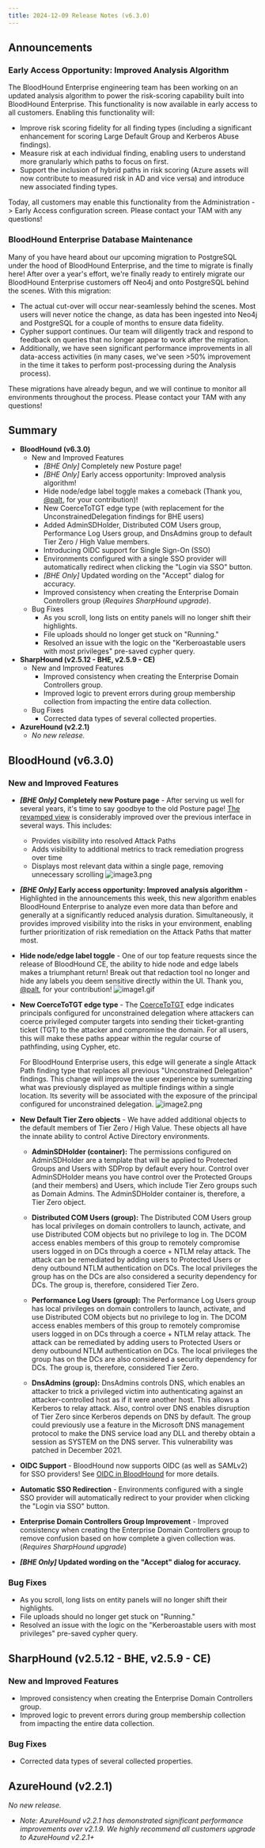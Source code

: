 ```yaml
---
title: 2024-12-09 Release Notes (v6.3.0)
---
```


## Announcements

### Early Access Opportunity: Improved Analysis Algorithm
The BloodHound Enterprise engineering team has been working on an updated analysis algorithm to power the risk-scoring capability built into BloodHound Enterprise. This functionality is now available in early access to all customers. Enabling this functionality will:

* Improve risk scoring fidelity for all finding types (including a significant enhancement for scoring Large Default Group and Kerberos Abuse findings).
* Measure risk at each individual finding, enabling users to understand more granularly which paths to focus on first.
* Support the inclusion of hybrid paths in risk scoring (Azure assets will now contribute to measured risk in AD and vice versa) and introduce new associated finding types.

Today, all customers may enable this functionality from the Administration -> Early Access configuration screen. Please contact your TAM with any questions!

### BloodHound Enterprise Database Maintenance

Many of you have heard about our upcoming migration to PostgreSQL under the hood of BloodHound Enterprise, and the time to migrate is finally here! After over a year's effort, we're finally ready to entirely migrate our BloodHound Enterprise customers off Neo4j and onto PostgreSQL behind the scenes. With this migration:

* The actual cut-over will occur near-seamlessly behind the scenes. Most users will never notice the change, as data has been ingested into Neo4j and PostgreSQL for a couple of months to ensure data fidelity.
* Cypher support continues. Our team will diligently track and respond to feedback on queries that no longer appear to work after the migration.
* Additionally, we have seen significant performance improvements in all data-access activities (in many cases, we've seen >50% improvement in the time it takes to perform post-processing during the Analysis process).

These migrations have already begun, and we will continue to monitor all environments throughout the process. Please contact your TAM with any questions!

## Summary

* **BloodHound (v6.3.0)**
    * New and Improved Features
        * _\[BHE Only\]_ Completely new Posture page!
        * _\[BHE Only\]_ Early access opportunity: Improved analysis algorithm!
        * Hide node/edge label toggle makes a comeback (Thank you, [@palt](https://github.com/palt), for your contribution)!
        * New CoerceToTGT edge type (with replacement for the UnconstrainedDelegation findings for BHE users)
        * Added AdminSDHolder, Distributed COM Users group, Performance Log Users group, and DnsAdmins group to default Tier Zero / High Value members.
        * Introducing OIDC support for Single Sign-On (SSO)
        * Environments configured with a single SSO provider will automatically redirect when clicking the "Login via SSO" button.
        * _\[BHE Only\]_ Updated wording on the "Accept" dialog for accuracy.
        * Improved consistency when creating the Enterprise Domain Controllers group (_Requires SharpHound upgrade_).
    * Bug Fixes
        * As you scroll, long lists on entity panels will no longer shift their highlights.
        * File uploads should no longer get stuck on "Running."
        * Resolved an issue with the logic on the "Kerberoastable users with most privileges" pre-saved cypher query.
* **SharpHound (v2.5.12 - BHE, v2.5.9 - CE)**
    * New and Improved Features
        * Improved consistency when creating the Enterprise Domain Controllers group.
        * Improved logic to prevent errors during group membership collection from impacting the entire data collection.
    * Bug Fixes
        * Corrected data types of several collected properties.
* **AzureHound (v2.2.1)**
    * _No new release._

## BloodHound (v6.3.0)

### New and Improved Features

* **_\[BHE Only\]_ Completely new Posture page** \- After serving us well for several years, it's time to say goodbye to the old Posture page! [The revamped view](https://github.com/SpecterOps/bloodhound-docs/blob/main//analyze-data/bloodhound-gui/posture-page) is considerably improved over the previous interface in several ways. This includes:
    * Provides visibility into resolved Attack Paths
    * Adds visibility to additional metrics to track remediation progress over time
    * Displays most relevant data within a single page, removing unnecessary scrolling
        ![image3.png](https://github.com/SpecterOps/bloodhound-docs/blob/main//images/release_notes/31706404737563.png)
* **_\[BHE Only\]_ Early access opportunity: Improved analysis algorithm** \- Highlighted in the announcements this week, this new algorithm enables BloodHound Enterprise to analyze even more data than before and generally at a significantly reduced analysis duration. Simultaneously, it provides improved visibility into the risks in your environment, enabling further prioritization of risk remediation on the Attack Paths that matter most.
* **Hide node/edge label toggle** \- One of our top feature requests since the release of BloodHound CE, the ability to hide node and edge labels makes a triumphant return! Break out that redaction tool no longer and hide any labels you deem sensitive directly within the UI. Thank you, [@palt](https://github.com/palt), for your contribution!
    ![image1.gif](https://github.com/SpecterOps/bloodhound-docs/blob/main//images/release_notes/31706404739355.png)
* **New CoerceToTGT edge type** \- The [CoerceToTGT](https://github.com/SpecterOps/bloodhound-docs/blob/main//resources/edges/coerce-to-tgt) edge indicates principals configured for unconstrained delegation where attackers can coerce privileged computer targets into sending their ticket-granting ticket (TGT) to the attacker and compromise the domain. For all users, this will make these paths appear within the regular course of pathfinding, using Cypher, etc.

    For BloodHound Enterprise users, this edge will generate a single Attack Path finding type that replaces all previous "Unconstrained Delegation" findings. This change will improve the user experience by summarizing what was previously displayed as multiple findings within a single location. Its severity will be associated with the exposure of the principal configured for unconstrained delegation.
    ![image2.png](https://github.com/SpecterOps/bloodhound-docs/blob/main//images/release_notes/31706404740891.png)
* **New Default Tier Zero objects** \- We have added additional objects to the default members of Tier Zero / High Value. These objects all have the innate ability to control Active Directory environments.
    * **AdminSDHolder (container):** The permissions configured on AdminSDHolder are a template that will be applied to Protected Groups and Users with SDProp by default every hour. Control over AdminSDHolder means you have control over the Protected Groups (and their members) and Users, which include Tier Zero groups such as Domain Admins. The AdminSDHolder container is, therefore, a Tier Zero object.

    * **Distributed COM Users (group):** The Distributed COM Users group has local privileges on domain controllers to launch, activate, and use Distributed COM objects but no privilege to log in. The DCOM access enables members of this group to remotely compromise users logged in on DCs through a coerce + NTLM relay attack. The attack can be remediated by adding users to Protected Users or deny outbound NTLM authentication on DCs. The local privileges the group has on the DCs are also considered a security dependency for DCs. The group is, therefore, considered Tier Zero.

    * **Performance Log Users (group):** The Performance Log Users group has local privileges on domain controllers to launch, activate, and use Distributed COM objects but no privilege to log in. The DCOM access enables members of this group to remotely compromise users logged in on DCs through a coerce + NTLM relay attack. The attack can be remediated by adding users to Protected Users or deny outbound NTLM authentication on DCs. The local privileges the group has on the DCs are also considered a security dependency for DCs. The group is, therefore, considered Tier Zero.

    * **DnsAdmins (group):** DnsAdmins controls DNS, which enables an attacker to trick a privileged victim into authenticating against an attacker-controlled host as if it were another host. This allows a Kerberos to relay attack. Also, control over DNS enables disruption of Tier Zero since Kerberos depends on DNS by default. The group could previously use a feature in the Microsoft DNS management protocol to make the DNS service load any DLL and thereby obtain a session as SYSTEM on the DNS server. This vulnerability was patched in December 2021.

* **OIDC Support** \- BloodHound now supports OIDC (as well as SAMLv2) for SSO providers! See [OIDC in BloodHound](https://github.com/SpecterOps/bloodhound-docs/blob/main//manage-bloodhound/auth/oidc) for more details.
* **Automatic SSO Redirection** \- Environments configured with a single SSO provider will automatically redirect to your provider when clicking the "Login via SSO" button.
* **Enterprise Domain Controllers Group Improvement** \- Improved consistency when creating the Enterprise Domain Controllers group to remove confusion based on how complete a given collection was. (_Requires SharpHound upgrade_)
* **_\[BHE Only\]_ Updated wording on the "Accept" dialog for accuracy.**

### Bug Fixes

* As you scroll, long lists on entity panels will no longer shift their highlights.
* File uploads should no longer get stuck on "Running."
* Resolved an issue with the logic on the "Kerberoastable users with most privileges" pre-saved cypher query.

## SharpHound (v2.5.12 - BHE, v2.5.9 - CE)

### New and Improved Features

* Improved consistency when creating the Enterprise Domain Controllers group.
* Improved logic to prevent errors during group membership collection from impacting the entire data collection.

### Bug Fixes

* Corrected data types of several collected properties.

## AzureHound (v2.2.1)


_No new release._

* _Note: AzureHound v2.2.1 has demonstrated significant performance improvements over v2.1.9. We highly recommend all customers upgrade to AzureHound v2.2.1+_


